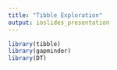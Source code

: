 ```yaml
---
title: "Tibble Exploration"
output: ioslides_presentation
---
```

```r
library(tibble)
library(gapminder)
library(DT)
```

